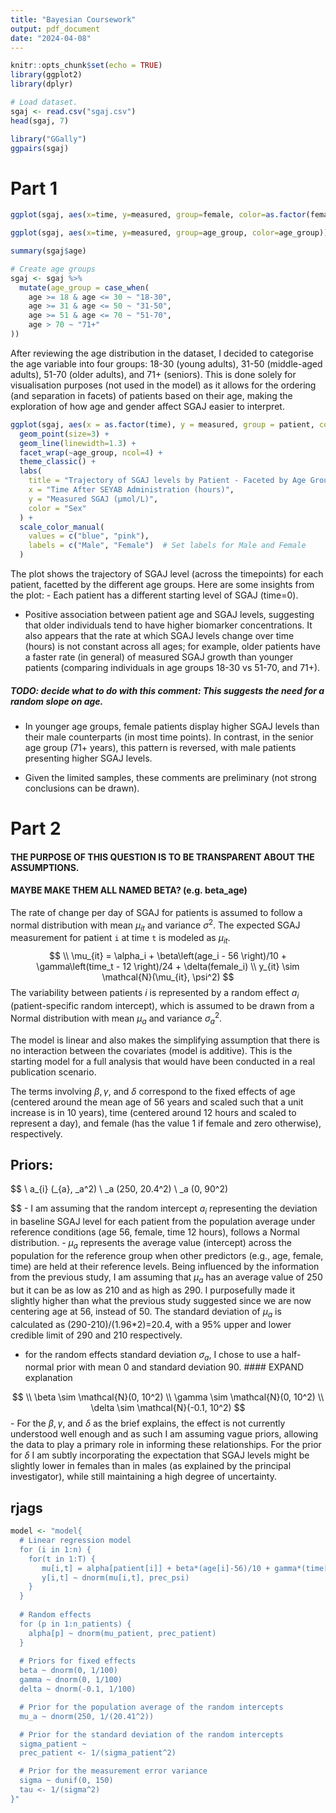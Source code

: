 ```yaml
---
title: "Bayesian Coursework"
output: pdf_document
date: "2024-04-08"
---
```


```r
knitr::opts_chunk$set(echo = TRUE)
library(ggplot2)
library(dplyr)
```

```r
# Load dataset.
sgaj <- read.csv("sgaj.csv")
head(sgaj, 7)
```

```r
library("GGally")
ggpairs(sgaj)
```

# Part 1

```r
ggplot(sgaj, aes(x=time, y=measured, group=female, color=as.factor(female))) + geom_smooth() + theme_classic()

ggplot(sgaj, aes(x=time, y=measured, group=age_group, color=age_group)) + geom_smooth() + theme_classic()
```

```r
summary(sgaj$age)

# Create age groups
sgaj <- sgaj %>%
  mutate(age_group = case_when(
    age >= 18 & age <= 30 ~ "18-30",
    age >= 31 & age <= 50 ~ "31-50",
    age >= 51 & age <= 70 ~ "51-70",
    age > 70 ~ "71+"
))
```

After reviewing the age distribution in the dataset, I decided to categorise the age variable into four groups: 18-30 (young adults), 31-50 (middle-aged adults), 51-70 (older adults), and 71+ (seniors). This is done solely for visualisation purposes (not used in the model) as it allows for the ordering (and separation in facets) of patients based on their age, making the exploration of how age and gender affect SGAJ easier to interpret.

```r
ggplot(sgaj, aes(x = as.factor(time), y = measured, group = patient, color = as.factor(female))) + 
  geom_point(size=3) +
  geom_line(linewidth=1.3) + 
  facet_wrap(~age_group, ncol=4) +
  theme_classic() +
  labs(
    title = "Trajectory of SGAJ levels by Patient - Faceted by Age Group",
    x = "Time After SEYAB Administration (hours)",
    y = "Measured SGAJ (μmol/L)",
    color = "Sex"
  ) +
  scale_color_manual(
    values = c("blue", "pink"), 
    labels = c("Male", "Female")  # Set labels for Male and Female
  )
```

The plot shows the trajectory of SGAJ level (across the timepoints) for each patient, facetted by the different age groups. Here are some insights from the plot: - Each patient has a different starting level of SGAJ (time=0).

-   Positive association between patient age and SGAJ levels, suggesting that older individuals tend to have higher biomarker concentrations. It also appears that the rate at which SGAJ levels change over time (hours) is not constant across all ages; for example, older patients have a faster rate (in general) of measured SGAJ growth than younger patients (comparing individuals in age groups 18-30 vs 51-70, and 71+).

##### TODO: decide what to do with this comment: This suggests the need for a random slope on age.

-   In younger age groups, female patients display higher SGAJ levels than their male counterparts (in most time points). In contrast, in the senior age group (71+ years), this pattern is reversed, with male patients presenting higher SGAJ levels.

-   Given the limited samples, these comments are preliminary (not strong conclusions can be drawn).

# Part 2

#### THE PURPOSE OF THIS QUESTION IS TO BE TRANSPARENT ABOUT THE ASSUMPTIONS.
#### MAYBE MAKE THEM ALL NAMED BETA? (e.g. beta_age)
The rate of change per day of SGAJ for patients is assumed to follow a normal distribution with mean $\mu_{it}$ and variance $\sigma^2$. The expected SGAJ measurement for patient `i` at time `t` is modeled as $\mu_{it}$.
$$
\\ \mu_{it} = \alpha_i + \beta\left(age_i - 56 \right)/10 + \gamma\left(time_t - 12 \right)/24 + \delta(female_i)
\\ y_{it} \sim \mathcal{N}(\mu_{it}, \psi^2)
$$
The variability between patients $i$ is represented by a random effect $a_i$ (patient-specific random intercept), which is assumed to be drawn from a Normal distribution with mean $\mu_a$ and variance $\sigma_a^2$. 

The model is linear and also makes the simplifying assumption that there is no interaction between the covariates (model is additive). This is the starting model for a full analysis that would have been conducted in a real publication scenario.

The terms involving $\beta, \gamma$, and $\delta$ correspond to the fixed effects of age (centered around the mean age of 56 years and scaled such that a unit increase is in 10 years), time (centered around 12 hours and scaled to represent a day), and female (has the value 1 if female and zero otherwise), respectively. 

## Priors:
$$
\\ a_{i} \sim \mathcal{N}(\mu_{a}, \sigma_a^2)
\\ \mu_a \sim \mathcal{N}(250, 20.4^2)
\\ \sigma_a \sim \text{Half-Normal}(0, 90^2)

$$
- I am assuming that the random intercept $a_i$ representing the deviation in baseline SGAJ level for each patient from the population average under reference conditions (age 56, female, time 12 hours), follows a Normal distribution. 
- $\mu_a$ represents the average value (intercept) across the population for the reference group when other predictors (e.g., age, female, time) are held at their reference levels. Being influenced by the information from the previous study, I am assuming that $\mu_a$ has an average value of 250 but it can be as low as 210 and as high as 290. I purposefully made it slightly higher than what the previous study suggested since we are now centering age at 56, instead of 50. The standard deviation of $\mu_a$ is calculated as (290-210)/(1.96*2)=20.4, with a 95% upper and lower credible limit of 290 and 210 respectively.

- for the random effects standard deviation $\sigma_a$, I chose to use a half-normal prior with mean 0 and standard deviation 90. 
#### EXPAND explanation 


$$
\\ \beta \sim \mathcal{N}(0, 10^2)
\\ \gamma \sim \mathcal{N}(0, 10^2)
\\ \delta \sim \mathcal{N}(-0.1, 10^2)
$$
- For the $\beta, \gamma$, and $\delta$ as the brief explains, the effect is not currently understood well enough and as such I am assuming vague priors, allowing the data to play a primary role in informing these relationships. For the prior for $\delta$ I am subtly incorporating the expectation that SGAJ levels might be slightly lower in females than in males (as explained by the principal investigator), while still maintaining a high degree of uncertainty.

## rjags

```r
model <- "model{
  # Linear regression model
  for (i in 1:n) {
    for(t in 1:T) {
       mu[i,t] = alpha[patient[i]] + beta*(age[i]-56)/10 + gamma*(time[j]-12)/24 + delta*female[i]
       y[i,t] ~ dnorm(mu[i,t], prec_psi)
    }
  }
  
  # Random effects
  for (p in 1:n_patients) {
    alpha[p] ~ dnorm(mu_patient, prec_patient)
  }
  
  # Priors for fixed effects
  beta ~ dnorm(0, 1/100)
  gamma ~ dnorm(0, 1/100)
  delta ~ dnorm(-0.1, 1/100)

  # Prior for the population average of the random intercepts
  mu_a ~ dnorm(250, 1/(20.41^2))

  # Prior for the standard deviation of the random intercepts
  sigma_patient ~ 
  prec_patient <- 1/(sigma_patient^2)

  # Prior for the measurement error variance
  sigma ~ dunif(0, 150)
  tau <- 1/(sigma^2)
}"
```